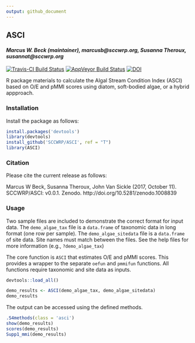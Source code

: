 ```yaml
---
output: github_document
---
```


## ASCI

#### *Marcus W. Beck (maintainer), marcusb@sccwrp.org, Susanna Theroux, susannat@sccwrp.org*

[![Travis-CI Build Status](https://travis-ci.org/SCCWRP/ASCI.svg?branch=master)](https://travis-ci.org/SCCWRP/ASCI)
[![AppVeyor Build Status](https://ci.appveyor.com/api/projects/status/github/SCCWRP/ASCI?branch=master&svg=true)](https://ci.appveyor.com/project/SCCWRP/ASCI)
[![DOI](https://zenodo.org/badge/106055957.svg)](https://zenodo.org/badge/latestdoi/106055957)

R package materials to calculate the Algal Stream Condition Index (ASCI) based on O/E and pMMI scores using diatom, soft-bodied algae, or a hybrid appproach.

### Installation

Install the package as follows:

```r
install.packages('devtools')
library(devtools)
install_github('SCCWRP/ASCI', ref = "T")
library(ASCI)
```

### Citation

Please cite the current release as follows:

Marcus W Beck, Susanna Theroux, John Van Sickle (2017, October 11). SCCWRP/ASCI: v0.0.1. Zenodo. http://doi.org/10.5281/zenodo.1008839

### Usage

Two sample files are included to demonstrate the correct format for input data. The `demo_algae_tax` file is a `data.frame` of taxonomic data in long format (one row per sample).  The `demo_algae_sitedata` file is a `data.frame` of site data.  Site names must match between the files. See the help files for more information (e.g., `?demo_algae_tax`)

The core function is `ASCI` that estimates O/E and pMMI scores.  This provides a wrapper to the separate `oefun` and `pmmifun` functions. All functions require taxonomic and site data as inputs. 
```r
devtools::load_all()
```
```r
demo_results <- ASCI(demo_algae_tax, demo_algae_sitedata)
demo_results
```

The output can be accessed using the defined methods.
```r
.S4methods(class = 'asci')
show(demo_results)
scores(demo_results)
Supp1_mmi(demo_results)
```

<!-- Summary of ASCI peformance statewide: -->
<!-- ```{r} -->
<!-- perf(allscr) -->
<!-- ``` -->




